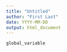 ```yaml
---
title: "Untitled"
author: "First Last"
date: YYYY-MM-DD
output: html_document
---
```


```r
global_variable
```
